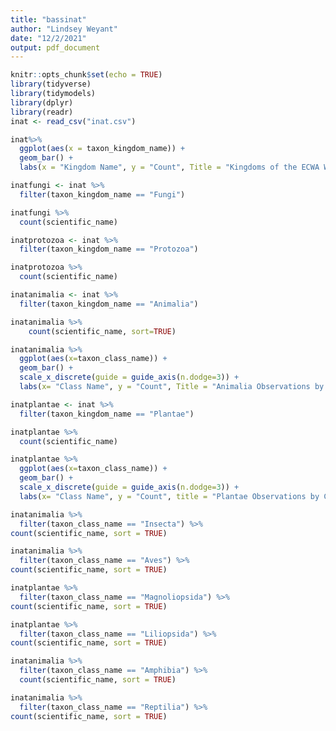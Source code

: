 ```yaml
---
title: "bassinat"
author: "Lindsey Weyant"
date: "12/2/2021"
output: pdf_document
---
```


```r
knitr::opts_chunk$set(echo = TRUE)
library(tidyverse)
library(tidymodels)
library(dplyr)
library(readr)
inat <- read_csv("inat.csv")
```

```r
inat%>%
  ggplot(aes(x = taxon_kingdom_name)) +
  geom_bar() +
  labs(x = "Kingdom Name", y = "Count", Title = "Kingdoms of the ECWA Watershed")
```

```r
inatfungi <- inat %>%
  filter(taxon_kingdom_name == "Fungi")
```
```r
inatfungi %>%
  count(scientific_name)
```
```r
inatprotozoa <- inat %>%
  filter(taxon_kingdom_name == "Protozoa")
```

```r
inatprotozoa %>%
  count(scientific_name)
```


```r
inatanimalia <- inat %>%
  filter(taxon_kingdom_name == "Animalia")
```
```r
inatanimalia %>%
    count(scientific_name, sort=TRUE)
```


```r
inatanimalia %>%
  ggplot(aes(x=taxon_class_name)) +
  geom_bar() +
  scale_x_discrete(guide = guide_axis(n.dodge=3)) +
  labs(x= "Class Name", y = "Count", Title = "Animalia Observations by Class")
```

```r
inatplantae <- inat %>%
  filter(taxon_kingdom_name == "Plantae")
```
```r
inatplantae %>%
  count(scientific_name)
```


```r
inatplantae %>%
  ggplot(aes(x=taxon_class_name)) +
  geom_bar() +
  scale_x_discrete(guide = guide_axis(n.dodge=3)) +
  labs(x= "Class Name", y = "Count", title = "Plantae Observations by Class")
```

```r
inatanimalia %>%
  filter(taxon_class_name == "Insecta") %>%
count(scientific_name, sort = TRUE)
```

```r
inatanimalia %>%
  filter(taxon_class_name == "Aves") %>%
count(scientific_name, sort = TRUE)
```

```r
inatplantae %>%
  filter(taxon_class_name == "Magnoliopsida") %>%
count(scientific_name, sort = TRUE)
```

```r
inatplantae %>%
  filter(taxon_class_name == "Liliopsida") %>%
count(scientific_name, sort = TRUE)
```


```r
inatanimalia %>%
  filter(taxon_class_name == "Amphibia") %>%
  count(scientific_name, sort = TRUE)
```
```r
inatanimalia %>%
  filter(taxon_class_name == "Reptilia") %>%
count(scientific_name, sort = TRUE)
```




